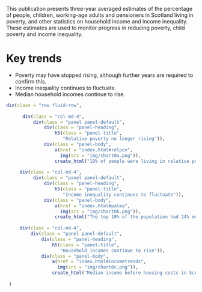 This publication presents three-year averaged estimates of the percentage of people, children, working-age adults and pensioners in Scotland living in poverty, and other statistics on household income and income inequality. These estimates are used to monitor progress in reducing poverty, child poverty and income inequality.

# Key trends

* Poverty may have stopped rising, although further years are required to confirm this.
* Income inequality continues to fluctuate.
* Median household incomes continue to rise.

```{r}

div(class = "row fluid-row",
     
      div(class = "col-md-4", 
          div(class = "panel panel-default",
              div(class = "panel-heading",
                  h5(class = "panel-title",
                     "Relative poverty no longer rising")),
              div(class = "panel-body",
                  a(href = "index.html#relpov",
                    img(src = "img/chart0a.png")),
                  create_html("19% of people were living in relative poverty after housing costs in 2016-19. Overall, the poverty rate appears to have stopped rising.")))),
     
     div(class = "col-md-4", 
          div(class = "panel panel-default",
              div(class = "panel-heading",
                  h5(class = "panel-title",
                     "Income inequality continues to fluctuate")),
              div(class = "panel-body",
                  a(href = "index.html#palma",
                    img(src = "img/chart0b.png")),
                  create_html("The top 10% of the population had 24% more income in 2016-19 than the bottom 40% combined.")))),
     
     div(class = "col-md-4",
         div(class = "panel panel-default",
             div(class = "panel-heading",
                 h5(class = "panel-title",
                    "Household incomes continue to rise")),
             div(class = "panel-body",
                 a(href = "index.html#incometrends",
                   img(src = "img/chart0c.png")),
                 create_html("Median income before housing costs in Scotland in 2016-19 was £517 a week, continuing the rising trend."))))
     
 )
 

```


